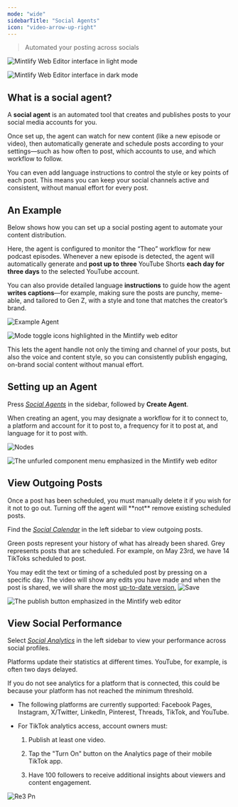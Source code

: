 ```yaml
---
mode: "wide"
sidebarTitle: "Social Agents"
icon: "video-arrow-up-right"
---
```


> Automated your posting across socials

<img
  className="block dark:hidden my-0 pointer-events-none"
  src="https://mintlify.s3.us-west-1.amazonaws.com/mintlify/images/editor/editor-light.png"
  alt="Mintlify Web Editor interface in light mode"
/>

<img
  className="hidden dark:block my-0 pointer-events-none"
  src="https://mintlify.s3.us-west-1.amazonaws.com/mintlify/images/editor/editor-dark.png"
  alt="Mintlify Web Editor interface in dark mode"
/>

## What is a social agent?

A **social agent** is an automated tool that creates and publishes posts to your social media accounts for you. 

Once set up, the agent can watch for new content (like a new episode or video), then automatically generate and schedule posts according to your settings—such as how often to post, which accounts to use, and which workflow to follow. 

You can even add language instructions to control the style or key points of each post. This means you can keep your social channels active and consistent, without manual effort for every post.

## An Example

Below shows how you can set up a social posting agent to automate your content distribution. 

Here, the agent is configured to monitor the “Theo” workflow for new podcast episodes. Whenever a new episode is detected, the agent will automatically generate and **post up to** **three** YouTube Shorts **each day for three days** to the selected YouTube account.

You can also provide detailed language **instructions** to guide how the agent **writes captions**—for example, making sure the posts are punchy, meme-able, and tailored to Gen Z, with a style and tone that matches the creator’s brand. 

<Frame>
  <img
    src="/re4.png"
    alt="Example Agent"
    className="block dark:hidden mx-auto"
    title="Example Agent"
    style={{ width:"78%" }}
  />

  <img
    src="https://mintlify.s3.us-west-1.amazonaws.com/mintlify/images/editor/mode-toggle-dark.png"
    alt="Mode toggle icons highlighted in the Mintlify web editor"
    className="hidden dark:block"
  />
</Frame>

This lets the agent handle not only the timing and channel of your posts, but also the voice and content style, so you can consistently publish engaging, on-brand social content without manual effort.

## Setting up an Agent

Press _<u>Social Agents</u>_ in the sidebar, followed by **Create Agent**.

When creating an agent, you may designate a workflow for it to connect to, a platform and account for it to post to, a frequency for it to post at, and language for it to post with. 

<Frame>
  <img
    src="/re5.png"
    alt="Nodes"
    className="block dark:hidden mx-auto"
    title="Nodes"
    style={{ width:"74%" }}
  />

  <img
    src="https://mintlify.s3.us-west-1.amazonaws.com/mintlify/images/editor/component-menu-dark.png"
    alt="The unfurled component menu emphasized in the Mintlify web editor"
    className="hidden dark:block"
  />
</Frame>

## View Outgoing Posts

<Info>
  Once a post has been scheduled, you must manually delete it if you wish for it not to go out. Turning off the agent will **not** remove existing scheduled posts.
</Info>

Find the _<u>Social Calendar</u>_ in the left sidebar to view outgoing posts.

Green posts represent your history of what has already been shared. Grey represents posts that are scheduled. For example, on May 23rd, we have 14 TikToks scheduled to post.

<Tip>
  You may edit the text or timing of a scheduled post by pressing on a specific day. The video will show any edits you have made and when the post is shared, we will share the most <u>up-to-date version.</u>
</Tip>

<Frame>
  <img
    src="/re7.png"
    alt="Save"
    className="block dark:hidden"
    title="Save"
    style={{ width:"100%" }}
  />

  <img
    src="https://mintlify.s3.us-west-1.amazonaws.com/mintlify/images/editor/publish-flow-dark.png"
    alt="The publish button emphasized in the Mintlify web editor"
    className="hidden dark:block"
  />
</Frame>

## View Social Performance

Select _<u>Social Analytics</u>_ in the left sidebar to view your performance across social profiles. 

Platforms update their statistics at different times. YouTube, for example, is often two days delayed.

<Warning>
  If you do not see analytics for a platform that is connected, this could be because your platform has not reached the minimum threshold.

  - The following platforms are currently supported: Facebook Pages, Instagram, X/Twitter, LinkedIn, Pinterest, Threads, TikTok, and YouTube.
  - For TikTok analytics access, account owners must: 

    1. Publish at least one video. 

    2. Tap the "Turn On" button on the Analytics page of their mobile TikTok app. 

    3. Have 100 followers to receive additional insights about viewers and content engagement.
</Warning>

<Frame>
  

  ![Re3 Pn](/re6.png)
</Frame>